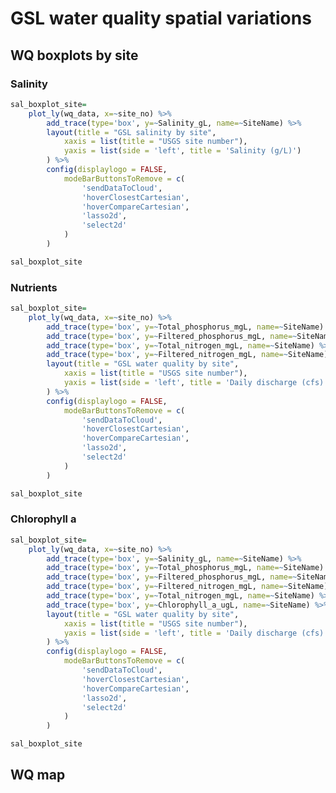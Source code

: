 # GSL water quality spatial variations {#wq-spatial}

## WQ boxplots by site
### Salinity
```r
sal_boxplot_site=
	plot_ly(wq_data, x=~site_no) %>% 
		add_trace(type='box', y=~Salinity_gL, name=~SiteName) %>% 
		layout(title = "GSL salinity by site",
			xaxis = list(title = "USGS site number"),
			yaxis = list(side = 'left', title = 'Salinity (g/L)')
		) %>% 
		config(displaylogo = FALSE,
			modeBarButtonsToRemove = c(
				'sendDataToCloud',
				'hoverClosestCartesian',
				'hoverCompareCartesian',
				'lasso2d',
				'select2d'
			)
		)

sal_boxplot_site

```


### Nutrients
```r
sal_boxplot_site=
	plot_ly(wq_data, x=~site_no) %>% 
		add_trace(type='box', y=~Total_phosphorus_mgL, name=~SiteName) %>% 
		add_trace(type='box', y=~Filtered_phosphorus_mgL, name=~SiteName) %>% 
		add_trace(type='box', y=~Total_nitrogen_mgL, name=~SiteName) %>% 
		add_trace(type='box', y=~Filtered_nitrogen_mgL, name=~SiteName) %>% 
		layout(title = "GSL water quality by site",
			xaxis = list(title = "USGS site number"),
			yaxis = list(side = 'left', title = 'Daily discharge (cfs)')
		) %>% 
		config(displaylogo = FALSE,
			modeBarButtonsToRemove = c(
				'sendDataToCloud',
				'hoverClosestCartesian',
				'hoverCompareCartesian',
				'lasso2d',
				'select2d'
			)
		)

sal_boxplot_site

```



### Chlorophyll a
```r
sal_boxplot_site=
	plot_ly(wq_data, x=~site_no) %>% 
		add_trace(type='box', y=~Salinity_gL, name=~SiteName) %>% 
		add_trace(type='box', y=~Total_phosphorus_mgL, name=~SiteName) %>% 
		add_trace(type='box', y=~Filtered_phosphorus_mgL, name=~SiteName) %>% 
		add_trace(type='box', y=~Filtered_nitrogen_mgL, name=~SiteName) %>% 
		add_trace(type='box', y=~Total_nitrogen_mgL, name=~SiteName) %>% 
		add_trace(type='box', y=~Chlorophyll_a_ugL, name=~SiteName) %>% 
		layout(title = "GSL water quality by site",
			xaxis = list(title = "USGS site number"),
			yaxis = list(side = 'left', title = 'Daily discharge (cfs)')
		) %>% 
		config(displaylogo = FALSE,
			modeBarButtonsToRemove = c(
				'sendDataToCloud',
				'hoverClosestCartesian',
				'hoverCompareCartesian',
				'lasso2d',
				'select2d'
			)
		)

sal_boxplot_site

```

## WQ map
```r
```





